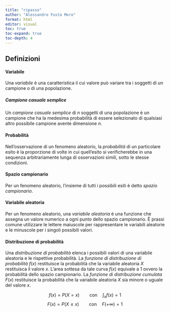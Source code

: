 ```yaml
---
title: "ripasso"
author: "Alessandro Fusta Moro"
format: html
editor: visual
toc: true
toc-expand: true
toc-depth: 4
---
```


## Definizioni

#### Variabile

Una *variabile* è una caratteristica il cui valore può variare tra i soggetti di un campione o di una popolazione.

##### Campione casuale semplice

Un *campione casuale semplice* di $n$ soggetti di una popolazione è un campione che ha la medesima probabilità di essere selezionato di qualsiasi altro possibile campione avente dimensione $n$.

#### Probabilità

Nell'osservazione di un fenomeno aleatorio, la *probabilità* di un particolare esito è la proporzione di volte in cui quell'esito si verificherebbe in una sequenza arbitrariamente lunga di osservazioni simili, sotto le stesse condizioni.

#### Spazio campionario

Per un fenomeno aleatorio, l'insieme di tutti i possibili esiti è detto *spazio campionario*.

#### Variabile aleatoria

Per un fenomeno aleatorio, una *variabile aleatoria* è una funzione che assegna un valore numerico a ogni punto dello spazio campionario. È prassi comune utilizzare le lettere maiuscole per rappresentare le variabili aleatorie e le minuscole per i singoli possibili valori.

#### Distribuzione di probabilità

Una *distribuzione di probabilità* elenca i possibili valori di una variabile aleatoria e le rispettive probabilità. La *funzione di distribuzione di probabilità* $f(x)$ restituisce la probabilità che la variabile aleatoria $X$ restituisca il valore $x$. L'area sottesa da tale curva $f(x)$ equivale a 1 ovvero la probabilità dello spazio campionario. La *funzione di distribuzione cumulata* $F(x)$ restituisce la probabilità che la variabile aleatoria $X$ sia minore o uguale del valore $x$.

$$f(x)=P(X=x) \qquad \text{con} \quad \int_xf(x)=1$$ $$F(x)=P(X \leq x) \qquad \text{con} \quad F(+ \infty)=1$$

